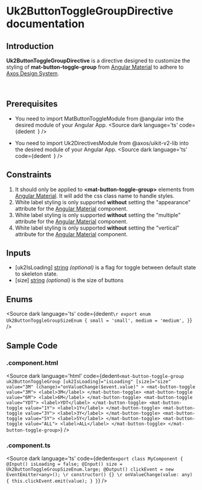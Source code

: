 
# Uk2ButtonToggleGroupDirective documentation

## Introduction
<p>
<strong>Uk2ButtonToggleGroupDirective</strong> is a directive designed to customize the styling of <strong>mat-button-toggle-group</strong> from <a target="_blank" href='https://v15.material.angular.io/components/button-toggle/overview'>Angular Material</a> to adhere to <a target="_blank" href="https://www.figma.com/file/xNJe50LNYYGhQ1Q1C3zs4b/%F0%9F%91%B7%E2%80%8D%E2%99%82%EF%B8%8F-Framework-Core---Web-2.0?node-id=867-21909&t=aW28YlG4p3l5d6sp-0">Axos Design System</a>.
</p>

<br/>

## Prerequisites

- You need to import MatButtonToggleModule from @angular into the desired module of your Angular App.
<Source
  dark
  language='ts'
  code={dedent`
  `}
/>

- You need to import Uk2DirectivesModule from @axos/uikit-v2-lib into the desired module of your Angular App.
<Source
  dark
  language='ts'
  code={dedent`
  `}
/>

## Constraints
<ol>
  <li>
    It should only be applied to <strong>&lt;mat-button-toggle-group&gt;</strong> elements from <a target="_blank" href='https://v15.material.angular.io/components/button-toggle/overview'>Angular Material</a>. It will add the css class name to handle styles.
  </li>
  <li>
    White label styling is only supported <strong>without</strong> setting the "appearance" attribute for the <a target="_blank" href='https://v15.material.angular.io/components/button-toggle/overview'>Angular Material</a> component.
  </li>
  <li>
    White label styling is only supported <strong>without</strong> setting the "multiple" attribute for the <a target="_blank" href='https://v15.material.angular.io/components/button-toggle/overview'>Angular Material</a> component.
  </li>
  <li>
    White label styling is only supported <strong>without</strong> setting the "vertical" attribute for the <a target="_blank" href='https://v15.material.angular.io/components/button-toggle/overview'>Angular Material</a> component.
  </li>
</ol>

## Inputs

<ul>
  <li>[uk2IsLoading] <u>string</u> <i>(optional)</i> is a flag for toggle between default state to skeleton state.</li>
  <li>[size] <u>string</u> <i><i>(optional)</i></i> is the size of buttons</li>
</ul>

## Enums
<Source
  dark
  language='ts'
  code={dedent`
    \r
    export enum Uk2ButtonToggleGroupSizeEnum {
      small = 'small',
      medium = 'medium',
    }
  `}
/>

## Sample Code

### .component.html

<Source
  dark
  language='html'
  code={dedent`
    <mat-button-toggle-group
      uk2ButtonToggleGroup
      [uk2IsLoading]="isLoading"
      [size]="size"
      value="3M"
      (change)="onValueChange($event.value)"
    >
      <mat-button-toggle value="3M">
        <label>3M</label>
      </mat-button-toggle>
      <mat-button-toggle value="6M">
        <label>6M</label>
      </mat-button-toggle>
      <mat-button-toggle value="YDT">
        <label>YDT</label>
      </mat-button-toggle>
      <mat-button-toggle value="1Y">
        <label>1Y</label>
      </mat-button-toggle>
      <mat-button-toggle value="3Y">
        <label>3Y</label>
      </mat-button-toggle>
      <mat-button-toggle value="5Y">
        <label>5Y</label>
      </mat-button-toggle>
      <mat-button-toggle value="ALL">
        <label>ALL</label>
      </mat-button-toggle>
    </mat-button-toggle-group>
  `}
/>

### .component.ts

<Source
  dark
  language='ts'
  code={dedent`
    export class MyComponent {
      @Input() isLoading = false;
      @Input() size = Uk2ButtonToggleGroupSizeEnum.large;
      @Output() clickEvent = new EventEmitter<any>();
      \r
      constructor() {}
      \r
      onValueChange(value: any) {
        this.clickEvent.emit(value);
      }
    }
  `}
/>
